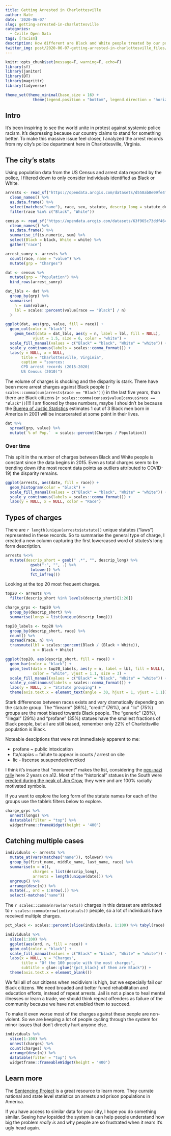 ```yaml
---
title: Getting Arrested in Charlottesville
author: Nate
date: '2020-06-07'
slug: getting-arrested-in-charlottesville
categories:
  - Cville Open Data
tags: [racism]
description: How different are Black and White people treated by our police?
twitter_img: post/2020-06-07-getting-arrested-in-charlottesville_files/getting-arrested.png
---
```


```r
knitr::opts_chunk$set(message=F, warning=F, echo=F)
library(sf)
library(janitor)
library(DT)
library(magrittr)
library(tidyverse)

theme_set(theme_minimal(base_size = 16) +
            theme(legend.position = "bottom", legend.direction = "horizontal"))
```

## Intro

It's been inspiring to see the world unite in protest against systemic police racism. It's depressing because our country claims to stand for something better. To make this massive issue feel closer, I analyzed the arrest records from my city's police department here in Charlottesville, Virginia.

## The city's stats

Using population data from the US Census and arrest data reported by the police, I filtered down to only consider individuals identified as Black or White.

```r
arrests <- read_sf("https://opendata.arcgis.com/datasets/d558ab0e09fe4f509280bedf6f8793ed_22.geojson") %>%
  clean_names() %>% 
  as.data.frame() %>% 
  select(matches("name"), race, sex, statute, descrip_long = statute_description, date = arrest_datetime) %>% 
  filter(race %in% c("Black", "White"))

census <- read_sf("https://opendata.arcgis.com/datasets/63f965c73ddf46429befe1132f7f06e2_15.geojson") %>%
  clean_names() %>% 
  as.data.frame() %>% 
  summarise_if(is.numeric, sum) %>% 
  select(Black = black, White = white) %>% 
  gather("race")
```

```r

arrest_sumry <- arrests %>% 
  count(race, name = "value") %>% 
  mutate(grp = "Charges")

dat <- census %>% 
  mutate(grp = "Population") %>% 
  bind_rows(arrest_sumry)

dat_lbls <- dat %>% 
  group_by(grp) %>% 
  summarise(
    n = sum(value),
    lbl = scales::percent(value[race == "Black"] / n)
  )

ggplot(dat, aes(grp, value, fill = race)) +
  geom_col(color = "black") +
    geom_text(data = dat_lbls, aes(y = n, label = lbl, fill = NULL),
            vjust = 1.5, size = 6, color = "white") +
  scale_fill_manual(values = c("Black" = "black", "White" = "white")) +
  scale_y_continuous(labels = scales::comma_format()) +
  labs(y = NULL, x = NULL,
       title = "Charlottesville, Virginia",
       caption = "sources:
       CPD arrest records (2015-2020)
       US Census (2010)")

```

The volume of charges is shocking and the disparity is stark. There have been more arrest charges against Black people (`r scales::comma(sum(arrests$race == "Black"))`) in the last five years, than there are Black citizens (`r scales::comma(census$value[census$race == "Black"])`)!!! I am floored by these numbers, maybe I shouldn't be because the [Buerea of Justic Statistics](https://www.sentencingproject.org/wp-content/uploads/2015/10/lifetime-likelihood-of-imprisonment-by-race.png) estimates 1 out of 3 Black men born in America in 2001 will be incarcerated at some point in their lives.

```r
dat %>% 
  spread(grp, value) %>% 
  mutate(`% of Pop.`  = scales::percent(Charges / Population))
```

### Over time

This split in the number of charges between Black and White people is constant since the data begins in 2015. Even as total charges seem to be trending down (the most recent data points as outliers attributed to COVID-19) the disparity remains.

```r
ggplot(arrests, aes(date, fill = race)) +
  geom_histogram(color = "black") +
  scale_fill_manual(values = c("Black" = "black", "White" = "white")) +
  scale_y_continuous(labels = scales::comma_format()) +
  labs(y = NULL, x = NULL, color = "Race")
```

## Types of charges

There are `r length(unique(arrests$statute))` unique statutes ("laws") represented in these records. So to summarise the general type of charge, I created a new column capturing the first lowercased word of sttutes's long form description.

```r
arrests %<>% 
  mutate(descrip_short = gsub(" .*", "", descrip_long) %>% 
           gsub(":", "", .) %>%
           tolower() %>%
           fct_infreq())
```

Looking at the top 20 most frequent charges.

```r
top20 <- arrests %>% 
  filter(descrip_short %in% levels(descrip_short)[1:20])

charge_grps <- top20 %>%
  group_by(descrip_short) %>%
  summarise(longs = list(unique(descrip_long)))

top20_labels <- top20 %>%
  group_by(descrip_short, race) %>% 
  count() %>% 
  spread(race, n) %>% 
  transmute(lbl = scales::percent(Black / (Black + White)),
            n = Black + White)

ggplot(top20, aes(descrip_short, fill = race)) +
  geom_bar(color = "black") +
  geom_text(data = top20_labels, aes(y = n, label = lbl, fill = NULL),
            color = "white", vjust = 1.1, size = 3) +
  scale_fill_manual(values = c("Black" = "black", "White" = "white")) +
  scale_y_continuous(labels = scales::comma_format()) +
  labs(y = NULL, x = "Statute grouping") +
  theme(axis.text.x = element_text(angle = 30, hjust = 1, vjust = 1.1))
```

Stark differences between races exists and vary dramatically depending on the statute group. The "firearm" (86%), "credit" (76%), and "lic" (75%) groups are the most biased towards Black people. The "generic" (28%), "illegal" (29%) and "profane" (35%) statues have the smallest fractions of Black people, but all are still biased, remember only 22% of Charlottsville population is Black.

Noteable desciptions that were not immediately apparent to me:

* profane ~ public intoxication
* fta/capias ~ failute to appear in courts / arrest on site
* lic - liscense susupended/revoked

I think it's insane that "monument" makes the list, considering the [neo-nazi rally](https://en.wikipedia.org/wiki/Unite_the_Right_rally) here 2 years on a12. Most of the "historical" statues in the South were [erected during the peak of Jim Crow](https://en.wikipedia.org/wiki/Removal_of_Confederate_monuments_and_memorials#/media/File:Confedarate_monuments_(2).png), they were and are 100% racially motivated symbols.

If you want to explore the long form of the statute names for each of the groups use the table's filters below to explore.

```r
charge_grps %>% 
  unnest(longs) %>%
  datatable(filter = "top") %>% 
  widgetframe::frameWidget(height = '400')
```

## Catching multiple cases

```r
individuals <- arrests %>%
  mutate_at(vars(matches("name")), tolower) %>% 
  group_by(first_name, middle_name, last_name, race) %>% 
  summarise(n = n(),
            charges = list(descrip_long),
            arrests = length(unique(date))) %>% 
  ungroup() %>% 
  arrange(desc(n)) %>% 
  mutate(., ord = 1:nrow(.)) %>% 
  select(-matches("name"))
```

The `r scales::comma(nrow(arrests))` charges in this dataset are attributed to `r scales::comma(nrow(individuals))` people, so a lot of individuals have received multiple charges.

```r
pct_black <- scales::percent(slice(individuals, 1:100) %>% tabyl(race) %>% .[1,3])

individuals %>% 
  slice(1:100) %>% 
  ggplot(aes(ord, n, fill = race)) + 
  geom_col(color = "black") +
  scale_fill_manual(values = c("Black" = "black", "White" = "white")) +
  labs(x = NULL, y = "Charges",
       title = "Of the 100 people with the most charges",
       subtitle = glue::glue("{pct_black} of them are Black")) +
  theme(axis.text.x = element_blank())
```

We fail all of our citizens when recidivism is high, but we especially fail our Black citizens. We need broaded and better funed rehabilitation and education efforts, instead of repeat arrests. Jail is not a place to heal mental illnesses or learn a trade, we should think repeat offenders as failure of the community because we have not enabled them to succeed.

To make it even worse most of the charges against these people are non-violent. So we are keeping a lot of people cycling through the system for minor issues that don't directly hurt anyone else.

```r
individuals %>% 
  slice(1:100) %>% 
  unnest(charges) %>% 
  count(charges) %>% 
  arrange(desc(n)) %>% 
  datatable(filter = "top") %>% 
  widgetframe::frameableWidget(height = '400')
```

## Learn more

The [Sentencing Project](If you want national resources in this topic) is a great resource to learn more. They currate national and state level statistics on arrests and prison populations in America.

If you have access to similar data for your city, I hope you do something similar. Seeing how lopsided the system is can help people understand how big the problem *really is* and why people are so frustrated when it rears it's ugly head again.

